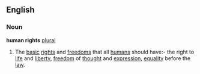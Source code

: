 ==English==
===Noun===
'''human rights''' [[plural]]
# The [[basic]] [[right]]s and [[freedom]]s that all [[human]]s should have:- the right to [[life]] and [[liberty]], [[freedom]] of [[thought]] and [[expression]], [[equality]] before the [[law]].